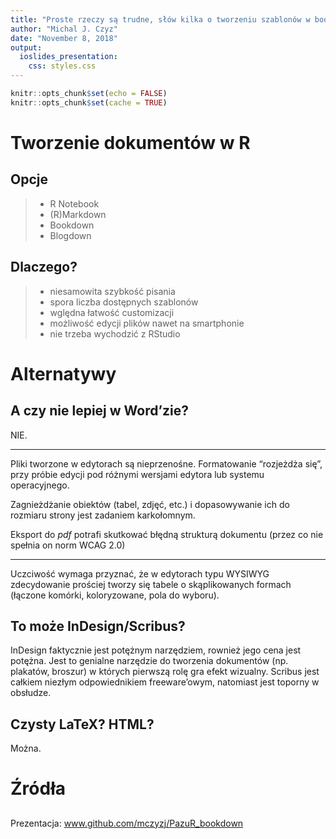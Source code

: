 ```yaml
---
title: "Proste rzeczy są trudne, słów kilka o tworzeniu szablonów w bookdown"
author: "Michal J. Czyz"
date: "November 8, 2018"
output:
  ioslides_presentation:
    css: styles.css
---
```


```r
knitr::opts_chunk$set(echo = FALSE)
knitr::opts_chunk$set(cache = TRUE)
```

# Tworzenie dokumentów w R

## Opcje

> - R Notebook
> - (R)Markdown
> - Bookdown
> - Blogdown

## Dlaczego?

> - niesamowita szybkość pisania
> - spora liczba dostępnych szablonów 
> - wględna łatwość customizacji
> - możliwość edycji plików nawet na smartphonie
> - nie trzeba wychodzić z RStudio

# Alternatywy

## A czy nie lepiej w Word'zie? {.emphasized .build}

NIE.

---

Pliki tworzone w edytorach są nieprzenośne. Formatowanie "rozjeżdża się", przy próbie edycji pod różnymi wersjami edytora lub systemu operacyjnego.

Zagnieżdżanie obiektów (tabel, zdjęć, etc.) i dopasowywanie ich do rozmiaru strony jest zadaniem karkołomnym.

Eksport do *pdf* potrafi skutkować błędną strukturą dokumentu (przez co nie spełnia on norm WCAG 2.0)

---

Uczciwość wymaga przyznać, że w edytorach typu WYSIWYG zdecydowanie prościej tworzy się tabele o skąplikowanych formach (łączone komórki, koloryzowane, pola do wyboru).

## To może InDesign/Scribus?

InDesign faktycznie jest potężnym narzędziem, rownież jego cena jest potężna. Jest to genialne narzędzie do tworzenia dokumentów (np. plakatów, broszur) w których pierwszą rolę gra efekt wizualny. Scribus jest całkiem niezłym odpowiednikiem freeware'owym, natomiast jest toporny w obsłudze.

## Czysty LaTeX? HTML?

Można.

# Źródła

##

Prezentacja: [www.github.com/mczyzj/PazuR_bookdown](https://www.github.com/mczyzj/PazuR_bookdown)
